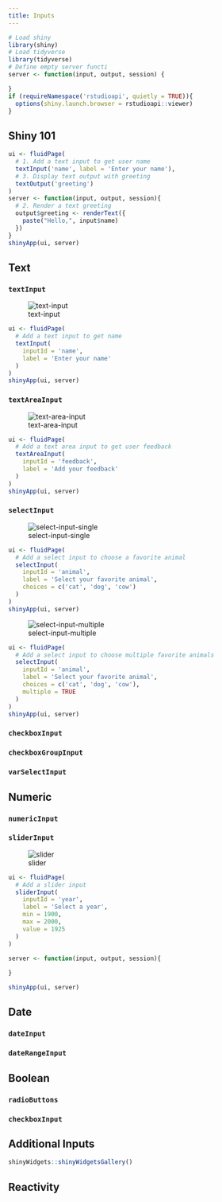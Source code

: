 ```yaml
---
title: Inputs
---
```


```r
# Load shiny
library(shiny)
# Load tidyverse
library(tidyverse)
# Define empty server functi
server <- function(input, output, session) {

}
if (requireNamespace('rstudioapi', quietly = TRUE)){
  options(shiny.launch.browser = rstudioapi::viewer)
}
```

## Shiny 101

```r
ui <- fluidPage(
  # 1. Add a text input to get user name
  textInput('name', label = 'Enter your name'),
  # 3. Display text output with greeting
  textOutput('greeting')
)
server <- function(input, output, session){
  # 2. Render a text greeting
  output$greeting <- renderText({
    paste("Hello,", input$name)
  })
}
shinyApp(ui, server)
```


## Text

### `textInput`

![text-input](img/text-input.png)

```r
ui <- fluidPage(
  # Add a text input to get name
  textInput(
    inputId = 'name',
    label = 'Enter your name'
  )
)
shinyApp(ui, server)
```

### `textAreaInput`

![text-area-input](img/text-area-input.png)

```r
ui <- fluidPage(
  # Add a text area input to get user feedback
  textAreaInput(
    inputId = 'feedback', 
    label = 'Add your feedback'
  )
)
shinyApp(ui, server)
```

### `selectInput`

![select-input-single](img/select-input-single.png)

```r
ui <- fluidPage(
  # Add a select input to choose a favorite animal
  selectInput(
    inputId = 'animal', 
    label = 'Select your favorite animal', 
    choices = c('cat', 'dog', 'cow')
  )
)
shinyApp(ui, server)
```

![select-input-multiple](img/select-input-multiple.png)


```r
ui <- fluidPage(
  # Add a select input to choose multiple favorite animals
  selectInput(
    inputId = 'animal', 
    label = 'Select your favorite animal', 
    choices = c('cat', 'dog', 'cow'),
    multiple = TRUE
  )
)
shinyApp(ui, server)
```

### `checkboxInput`
### `checkboxGroupInput`
### `varSelectInput`


## Numeric

### `numericInput`
### `sliderInput`

![slider](https://assets.datacamp.com/production/repositories/5153/datasets/c4f847add1286acffda14a4880e2a7561e950e68/sliderInput.png)

```r
ui <- fluidPage(
  # Add a slider input
  sliderInput(
    inputId = 'year', 
    label = 'Select a year', 
    min = 1900, 
    max = 2000, 
    value = 1925
  )
)

server <- function(input, output, session){
  
}

shinyApp(ui, server)
```

## Date

### `dateInput`
### `dateRangeInput`

## Boolean

### `radioButtons`
### `checkboxInput`

## Additional Inputs

```r
shinyWidgets::shinyWidgetsGallery()
```


## Reactivity



